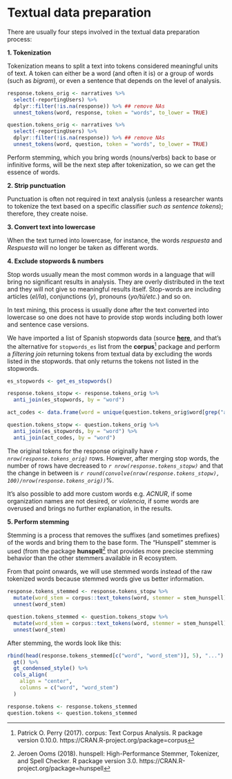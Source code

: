 
# Textual data preparation {-#textual-data-preparation}

There are usually four steps involved in the textual data preparation process:

**1. Tokenization**

Tokenization means to split a text into tokens considered
meaningful units of text. A token can either be a word (and often it is) or a
group of words (such as *bigram*), or even a sentence that depends on the level
of analysis.

```r
response.tokens_orig <- narratives %>%
  select(-reportingUsers) %>% 
  dplyr::filter(!is.na(response)) %>% ## remove NAs
  unnest_tokens(word, response, token = "words", to_lower = TRUE)

question.tokens_orig <- narratives %>% 
  select(-reportingUsers) %>% 
  dplyr::filter(!is.na(response)) %>% ## remove NAs
  unnest_tokens(word, question, token = "words", to_lower = TRUE)
```

Perform stemming, which you bring words (nouns/verbs) back to base or infinitive
forms, will be the next step after tokenization, so we can get the essence of
words.

**2. Strip punctuation**

Punctuation is often not required in text analysis (unless a researcher wants to
tokenize the text based on a specific classifier *such as sentence tokens*);
therefore, they create noise.

**3. Convert text into lowercase**

When the text turned into lowercase, for instance, the words *respuesta* and
*Respuesta* will no longer be taken as different words.

**4. Exclude stopwords & numbers**

Stop words usually mean the most common words in a language that will bring no
significant results in analysis. They are overly distributed in the text and
they will not give so meaningful results itself. Stop-words are including
articles (*el/la*), conjunctions (*y*), pronouns (*yo/tú/etc.*) and so on.

In text mining, this process is usually done
after the text converted into lowercase so one does not have to provide stop
words including both lower and sentence case versions.

We have imported a list of Spanish stopwords data (source
[**here**](https://github.com/stopwords-iso/stopwords-es), and that's the
alternative for `stopwords_es` list from the
**corpus**[^3] package and perform a
*filtering join* returning tokens from textual data by excluding the words
listed in the stopwords. that only returns the tokens not listed in the
stopwords.

```r
es_stopwords <- get_es_stopwords()

response.tokens_stopw <- response.tokens_orig %>% 
  anti_join(es_stopwords, by = "word")

act_codes <- data.frame(word = unique(question.tokens_orig$word[grep("act\\_\\d+.*", question.tokens_orig$word)]), stringsAsFactors = FALSE)

question.tokens_stopw <- question.tokens_orig %>% 
  anti_join(es_stopwords, by = "word") %>% 
  anti_join(act_codes, by = "word")
```

The original tokens for the response originally have 
*`r nrow(response.tokens_orig)`*
rows. However, after merging stop words, the number of rows have decreased to
*`r nrow(response.tokens_stopw)`* and that the change in between is
*`r round(convolve(nrow(response.tokens_stopw), 100)/nrow(response.tokens_orig))`*%.

It's also possible to add more custom words e.g. *ACNUR*, if some organization
names are not desired, or *violencia*, if some words are overused and brings no
further explanation, in the results.

**5. Perform stemming**

Stemming is a process that removes the suffixes (and sometimes prefixes) of the
words and bring them to the base form. The "Hunspell" stemmer is used (from the
package **hunspell**[^4] that provides more precise stemming behavior than the
other stemmers available in R ecosystem.

From that point onwards, we will use stemmed words instead of the raw tokenized
words because stemmed words give us better information.

```r
response.tokens_stemmed <- response.tokens_stopw %>% 
  mutate(word_stem = corpus::text_tokens(word, stemmer = stem_hunspell)) %>% 
  unnest(word_stem)

question.tokens_stemmed <- question.tokens_stopw %>% 
  mutate(word_stem = corpus::text_tokens(word, stemmer = stem_hunspell)) %>% 
  unnest(word_stem)
```

After stemming, the words look like this:
```r
rbind(head(response.tokens_stemmed[c("word", "word_stem")], 5), "...") %>% 
  gt() %>% 
  gt_condensed_style() %>% 
  cols_align(
    align = "center",
    columns = c("word", "word_stem")
  )
```

```r
response.tokens <- response.tokens_stemmed
question.tokens <- question.tokens_stemmed
```

[^3]: Patrick O. Perry (2017). corpus: Text Corpus Analysis. R package version
0.10.0. https://CRAN.R-project.org/package=corpus

[^4]: Jeroen Ooms (2018). hunspell: High-Performance Stemmer, Tokenizer, and
Spell Checker. R package version 3.0.
https://CRAN.R-project.org/package=hunspell

